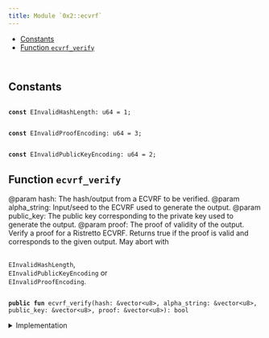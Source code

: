 ```yaml
---
title: Module `0x2::ecvrf`
---
```


<Link id="0x2_ecvrf"/>


-  [Constants](#@Constants_0)
-  [Function `ecvrf_verify`](#0x2_ecvrf_ecvrf_verify)


<pre><code>
</code></pre>



<Link id="@Constants_0"></Link>

## Constants


<Link id="0x2_ecvrf_EInvalidHashLength"></Link>



<pre><code>
<b>const</b> <Link href="ecvrf#0x2_ecvrf_EInvalidHashLength">EInvalidHashLength</Link>: u64 = 1;
</code></pre>



<Link id="0x2_ecvrf_EInvalidProofEncoding"></Link>



<pre><code>
<b>const</b> <Link href="ecvrf#0x2_ecvrf_EInvalidProofEncoding">EInvalidProofEncoding</Link>: u64 = 3;
</code></pre>



<Link id="0x2_ecvrf_EInvalidPublicKeyEncoding"></Link>



<pre><code>
<b>const</b> <Link href="ecvrf#0x2_ecvrf_EInvalidPublicKeyEncoding">EInvalidPublicKeyEncoding</Link>: u64 = 2;
</code></pre>



<Link id="0x2_ecvrf_ecvrf_verify"></Link>

## Function `ecvrf_verify`

@param hash: The hash/output from a ECVRF to be verified.
@param alpha_string: Input/seed to the ECVRF used to generate the output.
@param public_key: The public key corresponding to the private key used to generate the output.
@param proof: The proof of validity of the output.
Verify a proof for a Ristretto ECVRF. Returns true if the proof is valid and corresponds to the given output. May abort with <code>
<Link href="ecvrf#0x2_ecvrf_EInvalidHashLength">EInvalidHashLength</Link></code>, <code>
<Link href="ecvrf#0x2_ecvrf_EInvalidPublicKeyEncoding">EInvalidPublicKeyEncoding</Link></code> or <code>
<Link href="ecvrf#0x2_ecvrf_EInvalidProofEncoding">EInvalidProofEncoding</Link></code>.


<pre><code>
<b>public</b> <b>fun</b> <Link href="ecvrf#0x2_ecvrf_ecvrf_verify">ecvrf_verify</Link>(<Link href="hash#0x2_hash">hash</Link>: &<Link href="../move-stdlib/vector#0x1_vector">vector</Link>&lt;u8&gt;, alpha_string: &<Link href="../move-stdlib/vector#0x1_vector">vector</Link>&lt;u8&gt;, public_key: &<Link href="../move-stdlib/vector#0x1_vector">vector</Link>&lt;u8&gt;, proof: &<Link href="../move-stdlib/vector#0x1_vector">vector</Link>&lt;u8&gt;): bool
</code></pre>



<details>
<summary>Implementation</summary>


<pre><code>
<b>public</b> <b>native</b> <b>fun</b> <Link href="ecvrf#0x2_ecvrf_ecvrf_verify">ecvrf_verify</Link>(<Link href="hash#0x2_hash">hash</Link>: &<Link href="../move-stdlib/vector#0x1_vector">vector</Link>&lt;u8&gt;, alpha_string: &<Link href="../move-stdlib/vector#0x1_vector">vector</Link>&lt;u8&gt;, public_key: &<Link href="../move-stdlib/vector#0x1_vector">vector</Link>&lt;u8&gt;, proof: &<Link href="../move-stdlib/vector#0x1_vector">vector</Link>&lt;u8&gt;): bool;
</code></pre>



</details>
